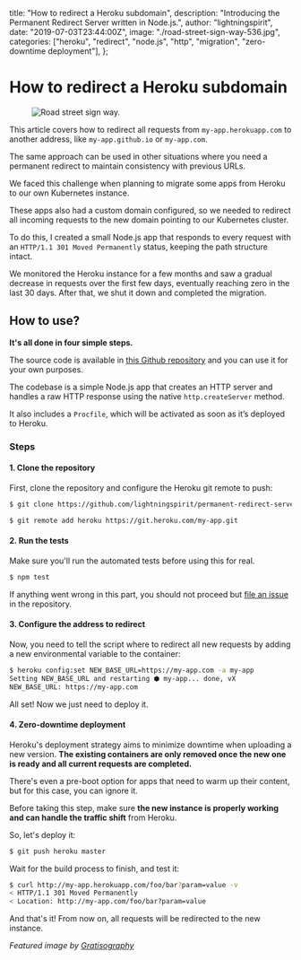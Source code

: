   title: "How to redirect a Heroku subdomain",
  description: "Introducing the Permanent Redirect Server written in Node.js.",
  author: "lightningspirit",
  date: "2019-07-03T23:44:00Z",
  image: "./road-street-sign-way-536.jpg",
  categories: ["heroku", "redirect", "node.js", "http", "migration", "zero-downtime deployment"],
};


# How to redirect a Heroku subdomain

<figure className="lg:-mx-6">
<Image
  src={LeadingImage}
  sizes="(max-width: 768px) 100w, 768px"
  alt="Road street sign way."
/>
</figure>

This article covers how to redirect all requests from `my-app.herokuapp.com`
to another address, like `my-app.github.io` or `my-app.com`.

The same approach can be used in other situations where you need a permanent redirect to maintain consistency with previous URLs.

We faced this challenge when planning to migrate some apps from Heroku to our own Kubernetes instance.

These apps also had a custom domain configured, so we needed to redirect all incoming requests to the new domain pointing to our Kubernetes cluster.

To do this, I created a small Node.js app that responds to every request with an `HTTP/1.1 301 Moved Permanently` status, keeping the path structure intact.

We monitored the Heroku instance for a few months and saw a gradual decrease in requests over the first few days, eventually reaching zero in the last 30 days. After that, we shut it down and completed the migration.

## How to use?

**It's all done in four simple steps.**

The source code is available in [this Github repository](https://github.com/lightningspirit/permanent-redirect-server)
and you can use it for your own purposes.

The codebase is a simple Node.js app that creates an HTTP server and handles a raw HTTP response using the native  `http.createServer` method.

It also includes a `Procfile`, which will be activated as soon as it’s deployed to Heroku.

### Steps
#### 1. Clone the repository

First, clone the repository and configure the Heroku git remote to push:
```bash
$ git clone https://github.com/lightningspirit/permanent-redirect-server.git
```
```bash
$ git remote add heroku https://git.heroku.com/my-app.git
```

#### 2. Run the tests

Make sure you'll run the automated tests before using this for real.
```bash
$ npm test
```

If anything went wrong in this part, you should not proceed but [file an issue](https://github.com/lightningspirit/permanent-redirect-server/issues) in the repository.

#### 3. Configure the address to redirect

Now, you need to tell the script where to redirect all new requests by adding
a new environmental variable to the container:

```bash
$ heroku config:set NEW_BASE_URL=https://my-app.com -a my-app
Setting NEW_BASE_URL and restarting ⬢ my-app... done, vX
NEW_BASE_URL: https://my-app.com
```

All set! Now we just need to deploy it.

#### 4. Zero-downtime deployment

Heroku's deployment strategy aims to minimize downtime when uploading a new version. **The existing containers are only removed once the new one is ready and all current requests are completed.**

There's even a pre-boot option for apps that need to warm up their content, but for this case, you can ignore it.

Before taking this step, make sure **the new instance is properly working and can handle the traffic shift** from Heroku.

So, let's deploy it:
```bash
$ git push heroku master
```

Wait for the build process to finish, and test it:

```bash
$ curl http://my-app.herokuapp.com/foo/bar?param=value -v
< HTTP/1.1 301 Moved Permanently
< Location: http://my-app.com/foo/bar?param=value
```

And that's it! From now on, all requests will be redirected to the new instance.

*Featured image by [Gratisography](https://www.pexels.com/@gratisography?utm_content=attributionCopyText&utm_medium=referral&utm_source=pexels)*

